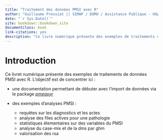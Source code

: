 ```yaml
--- 
title: "Traitement des données PMSI avec R"
author: "Guillaume Pressiat || SIMAP / DOMU / Assistance Publique - Hôpitaux de Paris"
date: "`r Sys.Date()`"
site: bookdown::bookdown_site
documentclass: book
link-citations: yes
description: "Ce livre numérique présente des exemples de traitements de données PMSI avec R"
---
```




# Introduction

Ce livret numérique présente des exemples de traitements de données PMSI avec R. L'objectif est de concentrer ici :

  - une documentation permettant de débuter avec l'import de données via le package [*pmeasyr*](https://github.com/IM-APHP/pmeasyr)
  
  - des exemples d'analyses PMSI :
    - requêtes sur les diagnostics et les actes
    - analyse des files actives pour une pathologie
    - statistiques élementaires sur des variables du PMSI
    - analyse du case-mix et de la dms par ghm
    - valorisation des rsa

